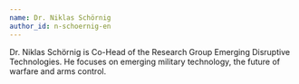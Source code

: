 ```yaml
---
name: Dr. Niklas Schörnig
author_id: n-schoernig-en
---
```


Dr. Niklas Schörnig is Co-Head of the Research Group Emerging Disruptive Technologies. He focuses on emerging military technology, the future of warfare and arms control.

